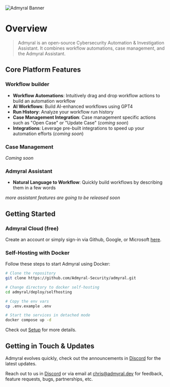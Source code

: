 ![Admyral Banner](../../img/banner.svg)

# Overview

> Admyral is an open-source Cybersecurity Automation & Investigation Assistant. It combines workflow automations, case management, and the Admyral Assistant.

## Core Platform Features

### Workflow builder

-   **Workflow Automations**: Intuitively drag and drop workflow actions to build an automation workflow
-   **AI Workflows**: Build AI-enhanced workflows using GPT4
-   **Run History**: Analyze your workflow run history
-   **Case Management Integration**: Case management specific actions such as "Open Case" or "Update Case" (_coming soon_)
-   **Integrations**: Leverage pre-built integrations to speed up your automation efforts (_coming soon_)

### Case Management

_Coming soon_

### Admyral Assistant

- **Natural Language to Workflow**: Quickly build workflows by describing them in a few words

_more assistant features are going to be released soon_

## Getting Started

### Admyral Cloud (free)
Create an account or simply sign-in via Github, Google, or Microsoft [here](https://admyral.dev/login).


### Self-Hosting with Docker 
Follow these steps to start Admyral using Docker:

```bash
# Clone the repository
git clone https://github.com/Admyral-Security/admyral.git

# Change directory to docker self-hosting
cd admyral/deploy/selfhosting

# Copy the env vars
cp .env.example .env

# Start the services in detached mode
docker compose up -d
```

Check out [Setup](https://docs.admyral.dev/setup/docker) for more details.

## Getting in Touch & Updates

Admyral evolves quickly, check out the announcements in [Discord](https://discord.gg/GqbJZT9Hbf) for the latest updates.

Reach out to us in [Discord](https://discord.gg/GqbJZT9Hbf) or via email at [chris@admyral.dev](mailto:chris@admyral.dev) for feedback, feature requests, bugs, partnerships, etc.
